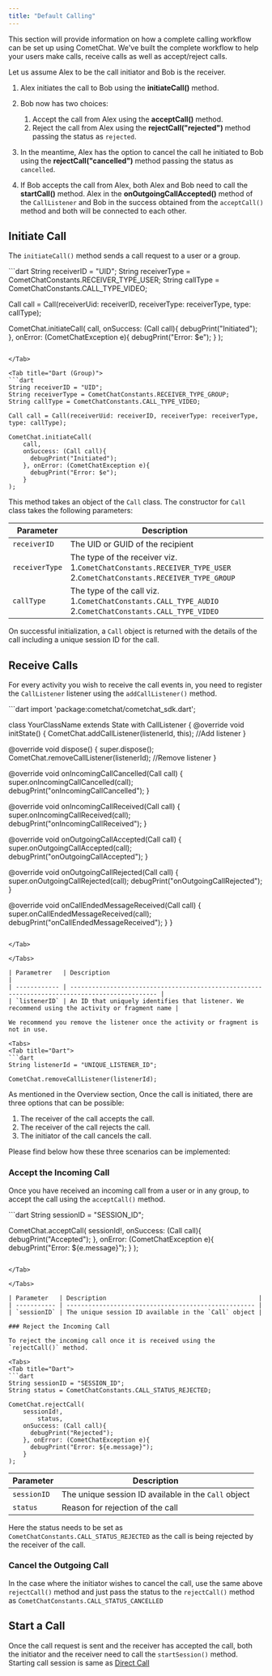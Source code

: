 ```yaml
---
title: "Default Calling"
---
```




This section will provide information on how a complete calling workflow can be set up using CometChat. We've built the complete workflow to help your users make calls, receive calls as well as accept/reject calls.

Let us assume Alex to be the call initiator and Bob is the receiver.

1. Alex initiates the call to Bob using the **initiateCall()** method.

2. Bob now has two choices:

   1. Accept the call from Alex using the **acceptCall()** method.
   2. Reject the call from Alex using the **rejectCall("rejected")** method passing the status as `rejected`.

3. In the meantime, Alex has the option to cancel the call he initiated to Bob using the **rejectCall("cancelled")** method passing the status as `cancelled`.

4. If Bob accepts the call from Alex, both Alex and Bob need to call the **startCall()** method. Alex in the **onOutgoingCallAccepted()** method of the `CallListener` and Bob in the success obtained from the `acceptCall()` method and both will be connected to each other.

## Initiate Call

The `initiateCall()` method sends a call request to a user or a group.

<Tabs>
<Tab title="Dart (User)">
```dart
String receiverID = "UID";
String receiverType = CometChatConstants.RECEIVER_TYPE_USER;
String callType = CometChatConstants.CALL_TYPE_VIDEO;

Call call = Call(receiverUid: receiverID, receiverType: receiverType, type: callType);

CometChat.initiateCall(
    call,
    onSuccess: (Call call){
      debugPrint("Initiated");
    }, onError: (CometChatException e){
      debugPrint("Error: $e");
    }
);
```

</Tab>

<Tab title="Dart (Group)">
```dart
String receiverID = "UID";
String receiverType = CometChatConstants.RECEIVER_TYPE_GROUP;
String callType = CometChatConstants.CALL_TYPE_VIDEO;

Call call = Call(receiverUid: receiverID, receiverType: receiverType, type: callType);

CometChat.initiateCall(
    call,
    onSuccess: (Call call){
      debugPrint("Initiated");
    }, onError: (CometChatException e){
      debugPrint("Error: $e");
    }
);
```

</Tab>

</Tabs>

This method takes an object of the `Call` class. The constructor for `Call` class takes the following parameters:

| Parameter      | Description                                                                                                        |
| -------------- | ------------------------------------------------------------------------------------------------------------------ |
| `receiverID`   | The UID or GUID of the recipient                                                                                   |
| `receiverType` | The type of the receiver viz. 1.`CometChatConstants.RECEIVER_TYPE_USER` 2.`CometChatConstants.RECEIVER_TYPE_GROUP` |
| `callType`     | The type of the call viz. 1.`CometChatConstants.CALL_TYPE_AUDIO` 2.`CometChatConstants.CALL_TYPE_VIDEO`            |

On successful initialization, a `Call` object is returned with the details of the call including a unique session ID for the call.

## Receive Calls

For every activity you wish to receive the call events in, you need to register the `CallListener` listener using the `addCallListener()` method.

<Tabs>
<Tab title="Dart">
```dart
import 'package:cometchat/cometchat_sdk.dart';

class YourClassName extends State<YourClassName> with CallListener {
  @override
  void initState() {
      CometChat.addCallListener(listenerId, this);  //Add listener
  }

  @override
  void dispose() {
    super.dispose();
		CometChat.removeCallListener(listenerId); //Remove listener
  }
  
  @override
  void onIncomingCallCancelled(Call call) {
    super.onIncomingCallCancelled(call);
    debugPrint("onIncomingCallCancelled");
  }

  @override
  void onIncomingCallReceived(Call call) {
    super.onIncomingCallReceived(call);
    debugPrint("onIncomingCallReceived");
  }

  @override
  void onOutgoingCallAccepted(Call call) {
    super.onOutgoingCallAccepted(call);
    debugPrint("onOutgoingCallAccepted");
  }

  @override
  void onOutgoingCallRejected(Call call) {
    super.onOutgoingCallRejected(call);
    debugPrint("onOutgoingCallRejected");
  }

  @override
  void onCallEndedMessageReceived(Call call) {
    super.onCallEndedMessageReceived(call);
    debugPrint("onCallEndedMessageReceived");
  }
}
```

</Tab>

</Tabs>

| Parametrer   | Description                                                                                    |
| ------------ | ---------------------------------------------------------------------------------------------- |
| `listenerID` | An ID that uniquely identifies that listener. We recommend using the activity or fragment name |

We recommend you remove the listener once the activity or fragment is not in use.

<Tabs>
<Tab title="Dart">
```dart
String listenerId = "UNIQUE_LISTENER_ID";

CometChat.removeCallListener(listenerId);
```

</Tab>

</Tabs>

As mentioned in the Overview section, Once the call is initiated, there are three options that can be possible:

1. The receiver of the call accepts the call.
2. The receiver of the call rejects the call.
3. The initiator of the call cancels the call.

Please find below how these three scenarios can be implemented:

### Accept the Incoming Call

Once you have received an incoming call from a user or in any group, to accept the call using the `acceptCall()` method.

<Tabs>
<Tab title="Dart">
```dart
String sessionID = "SESSION_ID";

CometChat.acceptCall(
    sessionId!,
    onSuccess: (Call call){
      debugPrint("Accepted");
    }, onError: (CometChatException e){
      debugPrint("Error: ${e.message}");
    }
);
```

</Tab>

</Tabs>

| Parameter   | Description                                          |
| ----------- | ---------------------------------------------------- |
| `sessionID` | The unique session ID available in the `Call` object |

### Reject the Incoming Call

To reject the incoming call once it is received using the `rejectCall()` method.

<Tabs>
<Tab title="Dart">
```dart
String sessionID = "SESSION_ID";
String status = CometChatConstants.CALL_STATUS_REJECTED;

CometChat.rejectCall(
    sessionId!,
 		status,
    onSuccess: (Call call){
      debugPrint("Rejected");
    }, onError: (CometChatException e){
      debugPrint("Error: ${e.message}");
    }
);
```

</Tab>

</Tabs>

| Parameter   | Description                                          |
| ----------- | ---------------------------------------------------- |
| `sessionID` | The unique session ID available in the `Call` object |
| `status`    | Reason for rejection of the call                     |

Here the status needs to be set as `CometChatConstants.CALL_STATUS_REJECTED` as the call is being rejected by the receiver of the call.

### Cancel the Outgoing Call

In the case where the initiator wishes to cancel the call, use the same above `rejectCall()` method and just pass the status to the `rejectCall()` method as `CometChatConstants.CALL_STATUS_CANCELLED`

## Start a Call

Once the call request is sent and the receiver has accepted the call, both the initiator and the receiver need to call the `startSession()` method. Starting call session is same as [Direct Call](/docs/sdk/flutter/3.0/direct-calling)
